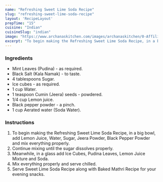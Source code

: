 ---
name: "Refreshing Sweet Lime Soda Recipe"
slug: "refreshing-sweet-lime-soda-recipe"
layout: 'RecipeLayout'
prepTime: "15"
cuisine: "Indian"
cuisineSlug: "indian"
image: "https://www.archanaskitchen.com/images/archanaskitchen/0-Affiliate-Articles/sweet_ime_soda.jpg"
excerpt: "To begin making the Refreshing Sweet Lime Soda Recipe, in a big bowl, add Lemon Juice, Water, Sugar, Jeera Powder, Black Pepper Powder and mix everything properly"
---

### Ingredients

- Mint Leaves (Pudina) - as required.
- Black Salt (Kala Namak) - to taste.
- 4 tablespoons Sugar.
- Ice cubes - as required.
- 1 cup Water.
- 1 teaspoon Cumin (Jeera) seeds - powdered.
- 1/4 cup Lemon juice.
- Black pepper powder - a pinch.
- 1 cup Aerated water (Soda Water).

### Instructions

1. To begin making the Refreshing Sweet Lime Soda Recipe, in a big bowl, add Lemon Juice, Water, Sugar, Jeera Powder, Black Pepper Powder and mix everything properly.
1. Continue mixing until the sugar dissolves properly.
1. Meanwhile, in a glass add Ice Cubes, Pudina Leaves, Lemon Juice Mixture and Soda.
1. Mix everything properly and serve chilled.
1. Serve Sweet Lime Soda Recipe along with Baked Mathri Recipe for your evening snacks.
